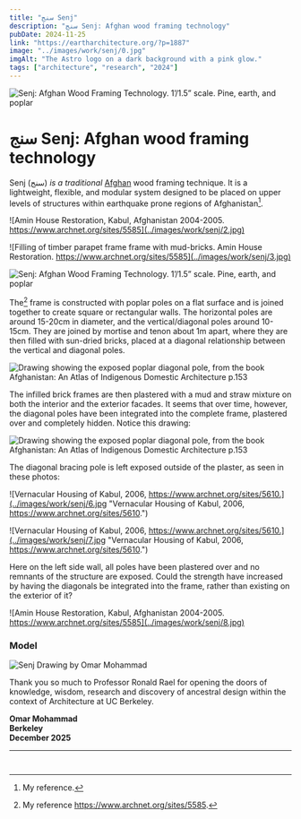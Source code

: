 ```yaml
---
title: "سنج Senj"
description: "سنج Senj: Afghan wood framing technology"
pubDate: 2024-11-25
link: "https://eartharchitecture.org/?p=1887"
image: "../images/work/senj/0.jpg"
imgAlt: "The Astro logo on a dark background with a pink glow."
tags: ["architecture", "research", "2024"]
---
```

![Senj: Afghan Wood Framing Technology. 1’/1.5” scale. Pine, earth, and poplar](../images/work/senj/1.jpg "Senj: Afghan Wood Framing Technology. 1’/1.5” scale. Pine, earth, and poplar")


# سنج Senj: Afghan wood framing technology

Senj (سنج) *is a traditional* [Afghan](https://www.archnet.org/sites/5585) wood framing technique. It is a lightweight, flexible, and modular system designed to be placed on upper levels of structures within earthquake prone regions of Afghanistan[^1].

[^1]: My reference.

![Amin House Restoration, Kabul, Afghanistan 2004-2005. https://www.archnet.org/sites/5585](../images/work/senj/2.jpg)

![Filling of timber parapet frame frame with mud-bricks. Amin House Restoration. https://www.archnet.org/sites/5585](../images/work/senj/3.jpg)

![Senj: Afghan Wood Framing Technology. 1’/1.5” scale. Pine, earth, and poplar](../images/work/senj/0.jpg "Senj: Afghan Wood Framing Technology. 1’/1.5” scale. Pine, earth, and poplar")

The[^2] frame is constructed with poplar poles on a flat surface and is joined together to create square or rectangular walls. The horizontal poles are around 15-20cm in diameter, and the vertical/diagonal poles around 10-15cm. They are joined by mortise and tenon about 1m apart, where they are then filled with sun-dried bricks, placed at a diagonal relationship between the vertical and diagonal poles.
[^2]: My reference https://www.archnet.org/sites/5585.

![Drawing showing the exposed poplar diagonal pole, from the book Afghanistan: An Atlas of Indigenous Domestic Architecture p.153](../images/work/senj/4.jpg "Drawing showing the exposed poplar diagonal pole, from the book Afghanistan: An Atlas of Indigenous Domestic Architecture p.153")

The infilled brick frames are then plastered with a mud and straw mixture on both the interior and the exterior facades. It seems that over time, however, the diagonal poles have been integrated into the complete frame, plastered over and completely hidden. Notice this drawing:

![Drawing showing the exposed poplar diagonal pole, from the book Afghanistan: An Atlas of Indigenous Domestic Architecture p.153](../images/work/senj/5.jpg "Drawing showing the exposed poplar diagonal pole, from the book Afghanistan: An Atlas of Indigenous Domestic Architecture p.153")

The diagonal bracing pole is left exposed outside of the plaster, as seen in these photos:

![Vernacular Housing of Kabul, 2006, https://www.archnet.org/sites/5610.](../images/work/senj/6.jpg "Vernacular Housing of Kabul, 2006, https://www.archnet.org/sites/5610.")

![Vernacular Housing of Kabul, 2006, https://www.archnet.org/sites/5610.](../images/work/senj/7.jpg "Vernacular Housing of Kabul, 2006, https://www.archnet.org/sites/5610.")

Here on the left side wall, all poles have been plastered over and no remnants of the structure are exposed. Could the strength have increased by having the diagonals be integrated into the frame, rather than existing on the exterior of it?

![Amin House Restoration, Kabul, Afghanistan 2004-2005. https://www.archnet.org/sites/5585](../images/work/senj/8.jpg)

### Model

![Senj Drawing by Omar Mohammad[^3]](../images/work/senj/senj_drawing.jpg)

[^3]: My drawing.



Thank you so much to Professor Ronald Rael for opening the doors of knowledge, wisdom, research and discovery of ancestral design within the context of Architecture at UC Berkeley.

**Omar Mohammad\
Berkeley\
December 2025**

---
` `
